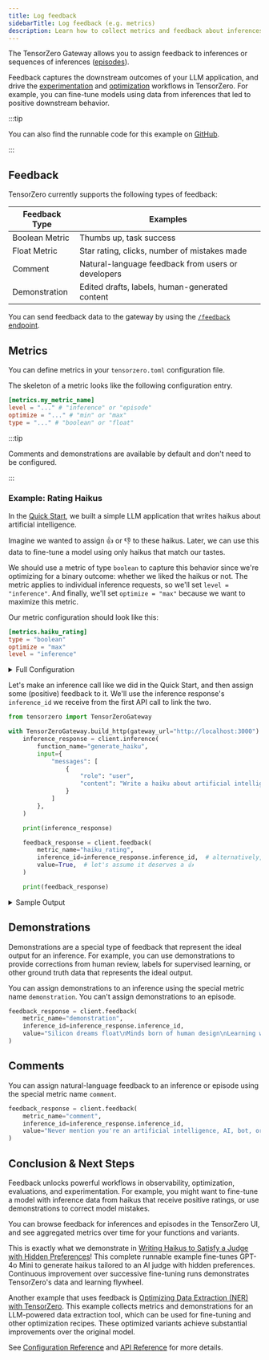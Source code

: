 ```yaml
---
title: Log feedback
sidebarTitle: Log feedback (e.g. metrics)
description: Learn how to collect metrics and feedback about inferences or sequences of inferences.
---
```


The TensorZero Gateway allows you to assign feedback to inferences or sequences of inferences ([episodes](/docs/gateway/guides/episodes/)).

Feedback captures the downstream outcomes of your LLM application, and drive the [experimentation](/docs/gateway/tutorial/#experimentation) and [optimization](/docs/recipes/) workflows in TensorZero.
For example, you can fine-tune models using data from inferences that led to positive downstream behavior.

:::tip

You can also find the runnable code for this example on [GitHub](https://github.com/tensorzero/tensorzero/tree/main/examples/guides/metrics-feedback).

:::

## Feedback

TensorZero currently supports the following types of feedback:

| Feedback Type  | Examples                                           |
| -------------- | -------------------------------------------------- |
| Boolean Metric | Thumbs up, task success                            |
| Float Metric   | Star rating, clicks, number of mistakes made       |
| Comment        | Natural-language feedback from users or developers |
| Demonstration  | Edited drafts, labels, human-generated content     |

You can send feedback data to the gateway by using the [`/feedback` endpoint](/docs/gateway/api-reference/feedback/#post-feedback).

## Metrics

You can define metrics in your `tensorzero.toml` configuration file.

The skeleton of a metric looks like the following configuration entry.

```toml title="tensorzero.toml" "my_metric_name" /"([.][.][.])"/
[metrics.my_metric_name]
level = "..." # "inference" or "episode"
optimize = "..." # "min" or "max"
type = "..." # "boolean" or "float"
```

:::tip

Comments and demonstrations are available by default and don't need to be configured.

:::

### Example: Rating Haikus

In the [Quick Start](/docs/quickstart/), we built a simple LLM application that writes haikus about artificial intelligence.

Imagine we wanted to assign 👍 or 👎 to these haikus.
Later, we can use this data to fine-tune a model using only haikus that match our tastes.

We should use a metric of type `boolean` to capture this behavior since we're optimizing for a binary outcome: whether we liked the haikus or not.
The metric applies to individual inference requests, so we'll set `level = "inference"`.
And finally, we'll set `optimize = "max"` because we want to maximize this metric.

Our metric configuration should look like this:

```toml title="tensorzero.toml"
[metrics.haiku_rating]
type = "boolean"
optimize = "max"
level = "inference"
```

<details>
<summary>Full Configuration</summary>

```toml title="tensorzero.toml"
[functions.generate_haiku]
type = "chat"

[functions.generate_haiku.variants.gpt_4o_mini]
type = "chat_completion"
model = "openai::gpt_4o_mini"

[metrics.haiku_rating]
type = "boolean"
optimize = "max"
level = "inference"
```

</details>

Let's make an inference call like we did in the Quick Start, and then assign some (positive) feedback to it.
We'll use the inference response's `inference_id` we receive from the first API call to link the two.

```python title="run.py"
from tensorzero import TensorZeroGateway

with TensorZeroGateway.build_http(gateway_url="http://localhost:3000") as client:
    inference_response = client.inference(
        function_name="generate_haiku",
        input={
            "messages": [
                {
                    "role": "user",
                    "content": "Write a haiku about artificial intelligence.",
                }
            ]
        },
    )

    print(inference_response)

    feedback_response = client.feedback(
        metric_name="haiku_rating",
        inference_id=inference_response.inference_id,  # alternatively, you can assign feedback to an episode_id
        value=True,  # let's assume it deserves a 👍
    )

    print(feedback_response)
```

<details>
<summary>Sample Output</summary>

```python
ChatInferenceResponse(
    inference_id=UUID('01920c75-d114-7aa1-aadb-26a31bb3c7a0'),
    episode_id=UUID('01920c75-cdcb-7fa3-bd69-fd28cf615f91'),
    variant_name='gpt_4o_mini', content=[
        Text(type='text', text='Silent circuits hum, \nWisdom spun from lines of code, \nDreams in data bloom.')
    ],
    usage=Usage(
        input_tokens=15,
        output_tokens=20,
    ),
)

FeedbackResponse(feedback_id='01920c75-d11a-7150-81d8-15d497ce7eb8')
```

</details>

## Demonstrations

Demonstrations are a special type of feedback that represent the ideal output for an inference.
For example, you can use demonstrations to provide corrections from human review, labels for supervised learning, or other ground truth data that represents the ideal output.

You can assign demonstrations to an inference using the special metric name `demonstration`.
You can't assign demonstrations to an episode.

```python
feedback_response = client.feedback(
    metric_name="demonstration",
    inference_id=inference_response.inference_id,
    value="Silicon dreams float\nMinds born of human design\nLearning without end",  # the haiku we wish the LLM had written
)
```

## Comments

You can assign natural-language feedback to an inference or episode using the special metric name `comment`.

```python
feedback_response = client.feedback(
    metric_name="comment",
    inference_id=inference_response.inference_id,
    value="Never mention you're an artificial intelligence, AI, bot, or anything like that.",
)
```

## Conclusion & Next Steps

Feedback unlocks powerful workflows in observability, optimization, evaluations, and experimentation.
For example, you might want to fine-tune a model with inference data from haikus that receive positive ratings, or use demonstrations to correct model mistakes.

You can browse feedback for inferences and episodes in the TensorZero UI, and see aggregated metrics over time for your functions and variants.

This is exactly what we demonstrate in [Writing Haikus to Satisfy a Judge with Hidden Preferences](https://github.com/tensorzero/tensorzero/tree/main/examples/haiku-hidden-preferences)!
This complete runnable example fine-tunes GPT-4o Mini to generate haikus tailored to an AI judge with hidden preferences.
Continuous improvement over successive fine-tuning runs demonstrates TensorZero's data and learning flywheel.

Another example that uses feedback is [Optimizing Data Extraction (NER) with TensorZero](https://github.com/tensorzero/tensorzero/tree/main/examples/data-extraction-ner).
This example collects metrics and demonstrations for an LLM-powered data extraction tool, which can be used for fine-tuning and other optimization recipes.
These optimized variants achieve substantial improvements over the original model.

See [Configuration Reference](/docs/gateway/configuration-reference/#metrics) and [API Reference](/docs/gateway/api-reference/feedback/#post-feedback) for more details.
